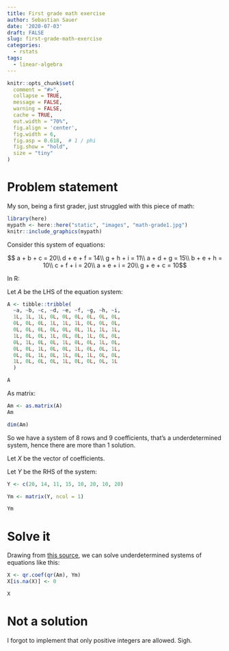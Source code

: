 ```yaml
---
title: First grade math exercise
author: Sebastian Sauer
date: '2020-07-03'
draft: FALSE
slug: first-grade-math-exercise
categories:
  - rstats
tags:
  - linear-algebra
---
```




```r
knitr::opts_chunk$set(
  comment = "#>",
  collapse = TRUE,
  message = FALSE,
  warning = FALSE,
  cache = TRUE,
  out.width = "70%",
  fig.align = 'center',
  fig.width = 6,
  fig.asp = 0.618,  # 1 / phi
  fig.show = "hold",
  size = "tiny"
)
```




# Problem statement

My son, being a first grader, just struggled with this piece of math:




```r
library(here)
mypath <- here::here("static", "images", "math-grade1.jpg")
knitr::include_graphics(mypath)
```




Consider this system of equations:


$$ a + b + c = 20\\
d + e + f = 14\\
g + h + i = 11\\
a + d + g = 15\\
b + e + h = 10\\
c + f + i = 20\\
a + e + i = 20\\
g + e + c = 10$$


In R:

Let $A$ be the LHS of the equation system:

```r
A <- tibble::tribble(
  ~a, ~b, ~c, ~d, ~e, ~f, ~g, ~h, ~i,
  1L, 1L, 1L, 0L, 0L, 0L, 0L, 0L, 0L,
  0L, 0L, 0L, 1L, 1L, 1L, 0L, 0L, 0L,
  0L, 0L, 0L, 0L, 0L, 0L, 1L, 1L, 1L,
  1L, 0L, 0L, 1L, 0L, 0L, 1L, 0L, 0L,
  0L, 1L, 0L, 0L, 1L, 0L, 0L, 1L, 0L,
  0L, 0L, 1L, 0L, 0L, 1L, 0L, 0L, 1L,
  0L, 0L, 1L, 0L, 1L, 0L, 1L, 0L, 0L,
  1L, 0L, 0L, 0L, 1L, 0L, 0L, 0L, 1L
  )

A
```

As matrix:

```r
Am <- as.matrix(A)
Am
```


```r
dim(Am)
```


So we have a system of 8 rows and 9 coefficients, that's a underdetermined system, hence there are more than 1 solution.


Let $X$ be the vector of coefficients.


Let $Y$ be the RHS of the system:


```r
Y <- c(20, 14, 11, 15, 10, 20, 10, 20)

Ym <- matrix(Y, ncol = 1)

Ym
```



# Solve it

Drawing from [this source](https://stackoverflow.com/questions/53009467/solving-underdetermined-linear-systems-with-r), we can solve underdetermined systems of equations like this:

```r
X <- qr.coef(qr(Am), Ym)
X[is.na(X)] <- 0

X
```


# Not a solution

I forgot to implement that only positive integers are allowed. Sigh.












